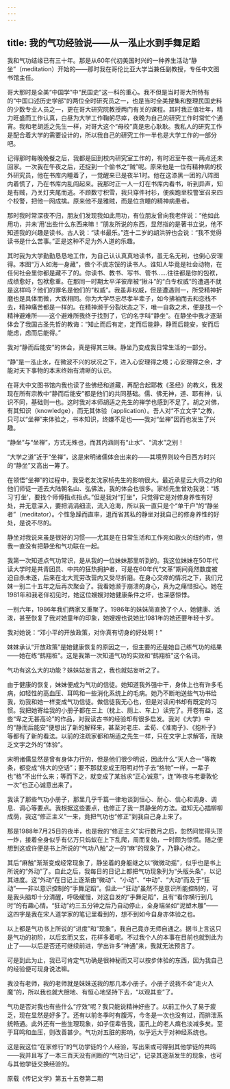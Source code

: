 ```yaml
---
---
---
```

title: 我的气功经验说——从一泓止水到手舞足蹈
---




我和气功结缘已有三十年。那是从60年代初美国时兴的一种养生活动“静坐”（meditation）开始的——那时我在哥伦比亚大学当兼任副教授，专任中文图书馆主任。

哥大那时是全美“中国学”中“民国史”这一科的重心。我不但是当时哥大所特有的“中国口述历史学部”的两位全时研究员之一，也是当时全美搜集和整理民国史料的少数专业人员之一，更在哥大研究院教授两门有关的课程。其时我正值壮年，精力旺盛而工作认真，白昼为大学工作鞠躬尽瘁，夜晚为自己的研究工作时常忙个通宵。我和老胡适之先生一样，对哥大这个“母校”真是忠心耿耿。我私人的研究工作是配合着大学的需要设计的，所以我自己的研究工作一半也是大学工作的一部分吧。

记得那时每晚晚餐之后，我都是回到校内研究室工作的，有时迟至午夜一两点还未回家。一次我在午夜之后，还捉到一个偷书之“贼”呢。原来他是一位有精神病的校外研究员，他在书库内睡着了，一觉醒来已是夜半1时。他在这漆黑一团的八阵图内着慌了，乃在书库内乱闯起来。我那时正一人一灯在书库内看书，听到异声，知是有贼，乃关灯夹尾而逃。不顾数寸积雪，我只穿件衬衫，便疾跑至校警室召来四个校警，把他一网成擒。原来他不是雅贼，而是位贪睡的精神病患者。

那时我时常深夜不归，朋友们发现我如此用功，有位朋友曾向我老伴说：“他如此用功，并未‘用’出些什么东西来嘛！”朋友所说的东西，显然指的是著书立说，他不知道我的兴趣是读书。古人说：“读书最乐。”连十二岁的胡洪骍也会说：“我不觉得读书是什么苦事。”正是这种不足为外人道的乐趣。

其时我为大学勤勤恳恳地工作，为自己认认真真地读书，虽无名无利，也倒心安理得。本图“万人如海一身藏”，做个不虞冻馁的读书人。谁知人毕竟是社会动物，在任何社会里你都是藏不了的。你读书、教书、写书、管书……往往都是你的包袱，成绩愈好，包袱愈重。在那同一时期太平洋彼岸被“揪斗”的“白专权威”的遭遇不就是这样吗？他们的罪名是他们的“权威”。我虽非权威，但是遭遇则一，所受精神折磨也是具体而微，大致相同。你为大学尽忠尽孝半辈子，如今拂袖而去和恋栈不去，精神痛苦都是一样的。在精神濒于分裂状态之下，唯一自救之术，便是找一个精神避难所——这个避难所我终于找到了，它的名字叫“静坐”。在静坐中我才逐渐体会了我国古圣先哲的教诲：“知止而后有定，定而后能静，静而后能安，安而后能虑，虑而后能得。”

我对“静而后能安”的体会，真是得其三昧。静坐乃变成我日常生活的一部分。

“静”是一泓止水，在微波不兴的状况之下，进入心安理得之境；心安理得之余，才能对天下事物的本末终始有清晰的认识。

在哥大中文图书馆内我也读了些佛经和道藏，再配合起耶教《圣经》的教义，我发现在所有宗教中“静而后能安”都是他们的共同基础。儒、佛无神，道、耶有神，认识不同，基础则一也。这时我对本师胡适之先生的禅学也感到不足了。胡之对佛，有其知识（knowledge），而无其体验（application）。吾人对“不立文字”之教，只可以“坐禅”来体验之，书本知识，终嫌不足也——我对“坐禅”因而也发生了兴趣。

“静坐”与“坐禅”，方式无殊也，而其内涵则有“止水”、“流水”之别！

“大学之道”近于“坐禅”，这是宋明诸儒体会出来的——其境界则较今日西方时兴的“静坐”又高出一筹了。

在领悟“坐禅”的过程中，我受老友沈家桢先生的影响很大。最近承星云大师之约和他们师徒一道去大陆朝名山、弘佛法，我的体会也很多。家桢先生曾劝我说：“练习‘打坐’，要找个师傅指点指点。”但是我对“打坐”，只觉得它是对修身养性有好处，并无意深入，要把涓涓细流，流入沧海，所以我一直只是个“单干户”的“静坐者”（meditator）。个性急躁而直率，退而省其私的静坐对我自己的修身养性的好处，是说不尽的。

静坐对我说来虽是很好的习惯——尤其是在日常生活和工作宛如救火的纽约市，但我一直没有把静坐和气功联在一起。

我第一次知道点气功常识，是从我的一位妹妹那里听到的。我这位妹妹在50年代读大学时是共青团员、中共的狂热拥护者，可是在60年代“文革”期间竟然数度被迫自杀未遂，后来在北大荒劳改营内又受尽折磨。在身心交瘁的情况之下，我们兄妹一别二十五年之后再次聚会了。我看她濒于崩溃的身心，真为之痛惜担心。她在1981年和我老伴初见时，她这位嫂嫂对她健康条件之坏，也深感惊悸。

一别六年，1986年我们两家又重聚了。1986年的妹妹简直换了个人，她健康、活泼，甚至恢复了我对她童年的印象，她嫂嫂也说她比1981年的她还要年轻十岁。

我对她说：“邓小平的开放政策，对你真有切身的好处啊！”

妹妹承认“开放政策”是她健康恢复的原因之一，但主要的还是她自己练气功的结果——她在练“鹤翔桩”。这是我第一次知道气功的实效和“鹤翔桩”这个名词。

气功有这么大的功能？妹妹姑妄言之，我也就姑妄听之了。

由于健康的恢复，妹妹便成为气功的信徒。她知道我外强中干，身体上也有许多毛病，如轻性的高血压、耳鸣和一些消化系统上的毛病。她乃不断地送些气功书给我，劝我和她一样变成气功信徒。做信徒我无心也，但是对读闲书却有既定的习惯。我把她寄给我的小册子都在三上（枕上、厕上、车上）读完了。开卷有益，这些“卑之无甚高论”的作品，对我读古书的经验却有很多启发。我对《大学》中的“静而后能安”便想出了新的解释来，甚至对老庄、孟荀、《淮南子》、《抱朴子》等都有了新的看法。以前的注疏家都和胡适之先生一样，只在文字上求解答，而缺乏文字之外的“体验”。

宋明诸儒显然是曾有身体力行的，但是他们很少明说，因此什么“天人合一”等教条，都变成“伟大的空话”；要不那就变成王阳明对竹子去“格物”一样，一辈子也“格”不出什么来；等而下之，就变成了某翁求“正心诚意”，连“昨夜与老妻敦伦一次”也正心诚意出来了。

我读了那些气功小册子，那里几乎千篇一律地谈到恒心、耐心、信心和调身、调息、调心等要点。我根据这些要点，也修正了我一贯静坐的方法。谁知无心插柳柳成荫，我这“修正主义”一来，竟把气功也“修正”到我自己身上来了。

那是1988年7月25日的夜半，也是我的“修正主义”实行数月之后，忽然间觉得头顶一炸，接着全身似乎有亿万只蚂蚁在上下乱爬，周而复始，一时颇为惊慌。随之便想到这或许便是书上所说的“气功八触”之一的“麻”的现象了，乃静心待之。

其后“麻触”渐渐变成经常现象了，静坐着的身躯继之以“微微动摇”，似乎也是书上所说的“外动”了。自此之后，我每日的日记上都把气功现象列为“头版头条”，以记其进度。这“外动”在日记上逐渐由“微动”、“小动”、“中动”、“大动”而及于“狂动”——非以意识控制的“手舞足蹈”。但此一“狂动”虽然不是意识所能控制的，可是我头脑却十分清醒，呼吸缓慢，对这自发的“手舞足蹈”，且有“看你横行到几时”的有趣心情。“狂动”约三五分钟之后乃自动停止，全身端坐如“泥塑木雕”——这四字是我在宋人道学家的笔记里看到的，想不到如今自身亦体验之也。

以上都是气功书上所说的“进度”和“现象”，我自己竟亦无师自通之。据书上言这只是气功的初阶，以后玄而又玄，花样多着呢。不过我个人的本事在目前也就到此为止了——以后是否还可继续前进，学出许多“神通”来，我就无法预言了。

可是到此为止，我已可肯定气功确是很神秘而又可以按步体验的东西，因为我自己的经验便可现身说法嘛。

我没有老师，我的老师就是妹妹送我的那几本小册子。小册子说我不会“走火入魔”的，所以我也就大胆地、有恒心地坚持下去，“以观其变”了。

气功是否对我也有些什么“疗效”呢？我只能说精神好些了。以前工作久了易于疲乏，现在显然是好多了。还有以前冬季时有腹泻，今冬是一次也没有过，而排泄系统畅通。此外还有一些生理现象，如子侄辈告我，面孔上的老人癍也淡减多矣。至于耳鸣和血压，则改善甚少。气功对五脏的影响，似乎远大于对神经系统也。

这是我这位“在家修行”的气功学徒的个人经验，写出来或可得到其他学徒的共鸣——我并且写了一本三百天没有间断的“气功日记”，记录其逐渐发生的现象，也可与其他学徒交换经验的。





原载《传记文学》第五十五卷第二期